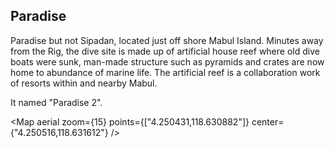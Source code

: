 
## Paradise

Paradise but not Sipadan, located just off shore Mabul Island.
Minutes away from the Rig, the dive site is made up of artificial house reef where old dive boats were sunk, man-made structure such as pyramids and crates are now home to abundance of marine life.
The artificial reef is a collaboration work of resorts within and nearby Mabul.

It named "Paradise 2".

<Map aerial zoom={15} points={["4.250431,118.630882"]} center={"4.250516,118.631612"} />
